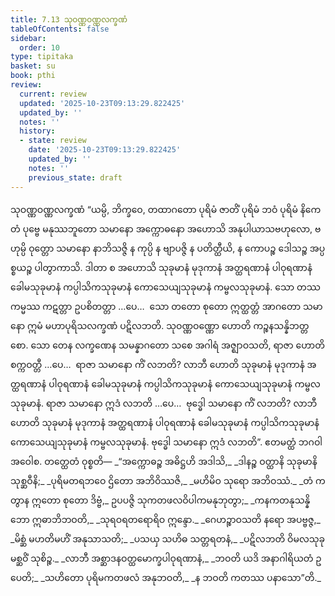 ```yaml
---
title: 7.13 သုဝဏ္ဏဝဏ္ဏလက္ခဏံ
tableOfContents: false
sidebar:
  order: 10
type: tipitaka
basket: su
book: pthi
review:
  current: review
  updated: '2025-10-23T09:13:29.822425'
  updated_by: ''
  notes: ''
  history:
  - state: review
    date: '2025-10-23T09:13:29.822425'
    updated_by: ''
    notes: ''
    previous_state: draft
---
```



<ReviewStatus review={frontmatter.review} showDetails={true} />

<HypothesisAnnotation frontmatter={frontmatter} />

<DynamicBreadcrumb />

<Paragraph number="473" type="center" book="pthi">
<Emphasis>သုဝဏ္ဏဝဏ္ဏလက္ခဏံ</Emphasis>
</Paragraph>

<Division number="218" book="pthi" e="ch" v="8" p="130">

<Paragraph number="474" book="pthi">
“ယမ္ပိ, ဘိက္ခဝေ, တထာဂတော ပုရိမံ ဇာတိံ ပုရိမံ ဘဝံ ပုရိမံ နိကေတံ ပုဗ္ဗေ မနုဿဘူတော သမာနော အက္ကောဓနော အဟောသိ အနုပါယာသဗဟုလော, ဗဟုမ္ပိ ဝုတ္တော သမာနော နာဘိသဇ္ဇိ န ကုပ္ပိ န ဗျာပဇ္ဇိ န ပတိတ္ထီယိ, န ကောပဉ္စ ဒေါသဉ္စ အပ္ပစ္စယဉ္စ ပါတွာကာသိ. ဒါတာ စ အဟောသိ သုခုမာနံ မုဒုကာနံ အတ္ထရဏာနံ ပါဝုရဏာနံ ခေါမသုခုမာနံ ကပ္ပါသိကသုခုမာနံ ကောသေယျသုခုမာနံ ကမ္ဗလသုခုမာနံ. သော တဿ ကမ္မဿ ကဋတ္တာ ဥပစိတတ္တာ …ပေ…  သော တတော စုတော ဣတ္ထတ္တံ အာဂတော သမာနော ဣမံ မဟာပုရိသလက္ခဏံ ပဋိလဘတိ. သုဝဏ္ဏဝဏ္ဏော ဟောတိ ကဉ္စနသန္နိဘတ္တစော.
</Paragraph>

<Paragraph number="475" book="pthi">
သော တေန လက္ခဏေန သမန္နာဂတော သစေ အဂါရံ အဇ္ဈာဝသတိ, ရာဇာ ဟောတိ စက္ကဝတ္တီ …ပေ…  ရာဇာ သမာနော ကိံ လဘတိ? လာဘီ ဟောတိ သုခုမာနံ မုဒုကာနံ အတ္ထရဏာနံ ပါဝုရဏာနံ ခေါမသုခုမာနံ ကပ္ပါသိကသုခုမာနံ ကောသေယျသုခုမာနံ ကမ္ဗလသုခုမာနံ. ရာဇာ သမာနော ဣဒံ လဘတိ …ပေ…  ဗုဒ္ဓေါ သမာနော ကိံ လဘတိ? လာဘီ ဟောတိ သုခုမာနံ မုဒုကာနံ အတ္ထရဏာနံ ပါဝုရဏာနံ ခေါမသုခုမာနံ ကပ္ပါသိကသုခုမာနံ ကောသေယျသုခုမာနံ ကမ္ဗလသုခုမာနံ. ဗုဒ္ဓေါ သမာနော ဣဒံ လဘတိ”. ဧတမတ္ထံ ဘဂဝါ အဝေါစ.
</Paragraph>

</Division>
<Division number="219" book="pthi" e="ch" v="8" p="130">

<Paragraph number="476" book="pthi">
တတ္ထေတံ ဝုစ္စတိ—
</Paragraph>

<Paragraph number="477" type="verses" book="pthi">
_“အက္ကောဓဉ္စ အဓိဋ္ဌဟိ အဒါသိ,_  
_ဒါနဉ္စ ဝတ္ထာနိ သုခုမာနိ သုစ္ဆဝီနိ;_  
_ပုရိမတရဘဝေ ဌိတော အဘိဝိဿဇိ,_  
_မဟိမိဝ သုရော အဘိဝဿံ._  

</Paragraph>

<Paragraph number="478" type="verses" book="pthi">
_တံ ကတွာန ဣတော စုတော ဒိဗ္ဗံ,_  
ဥပပဇ္ဇိ သုကတဖလဝိပါကမနုဘုတွာ;_  
_ကနကတနုသန္နိဘော ဣဓာဘိဘဝတိ,_  
_သုရဝရတရောရိဝ ဣန္ဒော._  

</Paragraph>

<Paragraph number="479" type="verses" book="pthi">
_ဂေဟဉ္စာဝသတိ နရော အပဗ္ဗဇ္ဇ,_  
_မိစ္ဆံ မဟတိမဟိံ အနုသာသတိ;_  
_ပသယှ သဟိဓ သတ္တရတနံ,_  
_ပဋိလဘတိ ဝိမလသုခုမစ္ဆဝိံ သုစိဉ္စ._  

</Paragraph>

<Paragraph number="480" type="verses" book="pthi">
_လာဘီ အစ္ဆာဒနဝတ္ထမောက္ခပါဝုရဏာနံ,_  
_ဘဝတိ ယဒိ အနာဂါရိယတံ ဥပေတိ;_  
_သဟိတော ပုရိမကတဖလံ အနုဘဝတိ,_  
_န ဘဝတိ ကတဿ ပနာသော”တိ._
</Paragraph>
</Division>